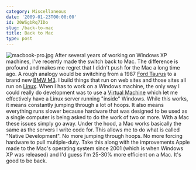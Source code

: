```yaml
---
category: Miscellaneous
date: '2009-01-23T00:00:00'
id: 20WSgbRq7IDo
slug: /back-to-mac
title: Back to Mac
type: post
---
```


![macbook-pro.jpg](http://www.alanwsmith.com/blog/wp-content/uploads/2009/01/macbook-pro.jpg)
After several years of working on Windows XP machines, I've
recently made the switch back to Mac. The difference is profound
and makes me regret that I didn't push for the Mac a long time ago.
A rough analogy would be switching from a 1987
[Ford Taurus](http://en.wikipedia.org/wiki/File:1st_Ford_Taurus_GL_sedan.jpg)
to a brand new
[BMW M3](http://www.bmwusa.com/Standard/Content/Vehicles/2009/M/M3Coupe/default.aspx).
I build things that run on web sites and those sites all run on
[Linux](http://en.wikipedia.org/wiki/Linux). When I has to work on
a Windows machine, the only way I could really do development was
to use a
[Virtual Machine](http://en.wikipedia.org/wiki/Virtual_Machine)
which let me effectively have a Linux server running "inside"
Windows. While this works, it means constantly jumping through a
lot of hoops. It also means everything runs slower because hardware
that was designed to be used as a single computer is being asked to
do the work of two or more. With a Mac these issues simply go away.
Under the hood, a Mac works basically the same as the servers I
write code for. This allows me to do what is called "Native
Development". No more jumping through hoops. No more forcing
hardware to pull multiple-duty. Take this along with the
improvements Apple made to the Mac's operating system since 2001
(which is when Windows XP was released) and I'd guess I'm 25-30%
more efficient on a Mac. It's good to be back.